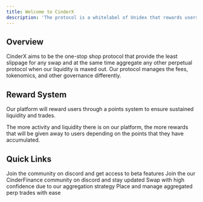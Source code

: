 ```yaml
---
title: Welcome to CinderX
description: 'The protocol is a whitelabel of Unidex that rewards users via our point system. The more user activity there is in our platform, the more points you can earn.'
---
```





## Overview

CinderX aims to be the one-stop shop protocol that provide the least slippage for any swap and at the same time aggregate any other perpetual protocol when our liquidity is maxed out. Our protocol manages the fees, tokenomics, and other governance differently.

## Reward System

Our platform will reward users through a points system to ensure sustained liquidity and trades. 

The more activity and liquidity there is on our platform, the more rewards that will be given away to users depending on the points that they have accumulated.




## Quick Links

<CardGroup cols={2}>
  <Card
    title="CinderX Twitter"
    icon="Twitter"
    href="https://twitter.com/Cinder_Finance "
  >
    Join the community on discord and get access to beta features
  </Card>
  <Card
    title="CinderX Discord"
    icon="Discord"
    href="https://discord.gg/unidex"
  >
    Join the our CinderFinance community on discord and stay updated
  </Card>
  <Card
    title="Swap App"
    icon="money-bill-wheat"
    href="https://app.CinderX.exchange/"
  >
    Swap with high confidence due to our aggregation strategy
  </Card>
  <Card
    title="Perps Trading"
    icon="chart-line"
    href="https://x.cinder.exchange/"
  >
    Place and manage aggregated perp trades with ease
  </Card>
</CardGroup>
